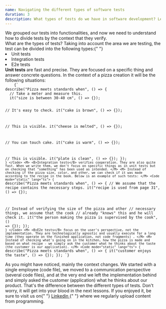```yaml
---
name: Navigating the different types of software tests
duration: 3
description: What types of tests do we have in software development? Let's understand the impact of unit, integration, and e2e tests.
---
```


<Prelude>
  <M>
    We grouped our tests into functionalities, and now we need to understand how
    to divide tests by the context that they verify.
  </M>
</Prelude>

<Section>
  <XL>What are the types of tests?</XL>
  <M>
    Taking into account the area we are testing, the test can be divided into
    the following types:{" "}
  </M>
  <L>
    <Li>Unit tests</Li>
    <Li>Integration tests</Li>
    <Li>E2e tests</Li>
  </L>
  <M>
    <B>Unit tests</B> are fast and precise. They are focused on a specific thing
    and answer concrete questions.
  </M>
  <M>In the context of a pizza creation it will be the following situations:</M>
  <Code mode="static" lang="ts">
    {`
describe("Pizza meets standards when", () => {
  // Take a meter and measure this.
  it("size is between 30-40 cm", () => {});
 
  // It's easy to check.
  it("cake is brown", () => {});
 
  // This is visible.
  it("cheese is melted", () => {});
   
  // You can touch cake.
  it("cake is warm", () => {});
   
  // This is visible.
  it("plate is clean", () => {});
});
    `}
  </Code>
  <M>
    <B>Integration tests</B> verifies cooperation. They are also quite fast.
    When we write them, we don't focus on specific things as in unit tests but
    on checking that "something" has been used as intended.
  </M>
  <M>
    Instead of checking if the pizza size, color, and other, we can check if it
    was made according to the recipe in the book. Below is an example of such
    tests:
  </M>
  <Code mode="static" lang="ts">
    {`
describe("Pizza meets standards when", () => {
  // We assume that the recipe contains the necessary steps.
  it("recipe is used from page 31", () => {});
  
  // Instead of verifying the size of the pizza and other 
  // necessary things, we assume that the cook 
  // already "knows" this and he will check it.
  it("the person making the pizza is supervised by the cook", () => {});
});
    `}
  </Code>
  <M>
    <B>E2e tests</B> focus on the user's perspective, not the implementation.
    They are technologically agnostic and usually execute for a long time (they
    operate on the finished application, not code fragments) .
  </M>
  <M>
    Instead of checking what's going on in the kitchen, how the pizza is made
    and based on what recipe - we simply ask the customer what he thinks about
    the taste (the customer is our application).
  </M>
  <Code mode="static" lang="ts">
    {`
describe("Pizza meets standards when", () => {
  it("customer enjoys the taste", () => {});
});
    `}
  </Code>
</Section>

<Summary>
  <M>
    As you might have noticed, mainly the context changes. We started with a
    single employee (code file), we moved to a communication perspective
    (several code files), and at the very end we left the implementation behind
    and simply asked the customer (application) what he thinks about our
    product.
  </M>
  <M>
    That's the difference between the different types of tests. Don't worry, it
    will get into your blood in the next lessons.
  </M>
  <M>
    If you enjoyed it, be sure to visit us on{" "}
    <A
      href="https://www.linkedin.com/in/adrian-po%C5%82ubi%C5%84ski-281ab2172/"
      outside
    >
      Linkedin
    </A>{" "}
    where we regularly upload content from programming.
  </M>
</Summary>
